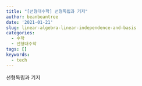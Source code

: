 ```yaml
---
title: "[선형대수학] 선형독립과 기저"
author: beanbeantree
date: '2021-01-21'
slug: linear-algebra-linear-independence-and-basis
categories:
  - 수학
  - 선형대수학
tags: []
keywords:
  - tech
---
```


선형독립과 기저
<!--more-->

